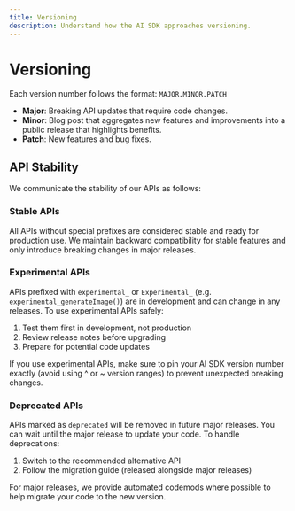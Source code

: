 ---
title: Versioning
description: Understand how the AI SDK approaches versioning.
---

# Versioning

Each version number follows the format: `MAJOR.MINOR.PATCH`

- **Major**: Breaking API updates that require code changes.
- **Minor**: Blog post that aggregates new features and improvements into a public release that highlights benefits.
- **Patch**: New features and bug fixes.

## API Stability

We communicate the stability of our APIs as follows:

### Stable APIs

All APIs without special prefixes are considered stable and ready for production use. We maintain backward compatibility for stable features and only introduce breaking changes in major releases.

### Experimental APIs

APIs prefixed with `experimental_` or `Experimental_` (e.g. `experimental_generateImage()`) are in development and can change in any releases. To use experimental APIs safely:

1. Test them first in development, not production
2. Review release notes before upgrading
3. Prepare for potential code updates

<Note type="warning">
  If you use experimental APIs, make sure to pin your AI SDK version number
  exactly (avoid using ^ or ~ version ranges) to prevent unexpected breaking
  changes.
</Note>

### Deprecated APIs

APIs marked as `deprecated` will be removed in future major releases. You can wait until the major release to update your code. To handle deprecations:

1. Switch to the recommended alternative API
2. Follow the migration guide (released alongside major releases)

<Note>
  For major releases, we provide automated codemods where possible to help
  migrate your code to the new version.
</Note>

